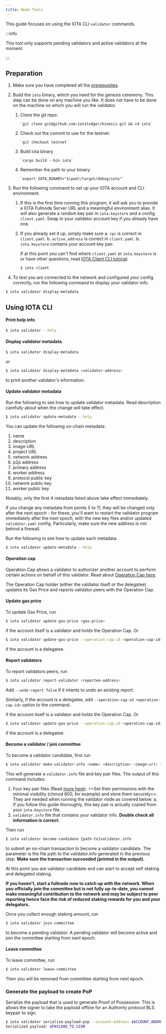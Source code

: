 ```yaml
---
title: Node Tools
---
```


This guide focuses on using the IOTA CLI `validator` commands. 

:::info

This tool only supports pending validators and active validators at the moment.

:::

## Preparation

1. Make sure you have completed all the [prerequisites](../developer/getting-started/iota-install.mdx#prerequisites).

2. Build the `iota` binary, which you need for the genesis ceremony. This step can be done on any machine you like. It does not have to be done on the machine on which you will run the validator.

    1. Clone the git repo:

           `git clone git@github.com:iotaledger/kinesis.git && cd iota`

    2. Check out the commit to use for the testnet:

           `git checkout testnet`

    3. Build iota binary

           `cargo build --bin iota`

    4. Remember the path to your binary:

           `export IOTA_BINARY="$(pwd)/target/debug/iota"`

3. Run the following command to set up your IOTA account and CLI environment. 

    1. If this is the first time running this program, it will ask you to provide a IOTA Fullnode Server URL and a meaningful environment alias. It will also generate a random key pair in `iota.keystore` and a config `client.yaml`. Swap in your validator account key if you already have one.

    2. If you already set it up, simply make sure 
      a. `rpc` is correct in `client.yaml`. 
      b. `active_address` is correct in `client.yaml`.
      b. `iota.keystore` contains your account key pair.

        If at this point you can't find where `client.yaml` or `iota.keystore` is or have other questions, read [IOTA Client CLI tutorial](/references/cli/client.mdx).

        ``` bash
        $ iota client
        ```

4. To test you are connected to the network and configured your config correctly, run the following command to display your validator info.

``` bash
$ iota validator display-metadata
```

## Using IOTA CLI 

#### Print help info

``` bash
$ iota validator --help
```

#### Display validator metadata
``` bash
$ iota validator display-metadata
```

or 

``` bash
$ iota validator display-metadata <validator-address>
```
to print another validator's information.

#### Update validator metadata

Run the following to see how to update validator metadata. Read description carefully about when the change will take effect.

``` bash
$ iota validator update-metadata --help
```

You can update the following on-chain metadata:
1. name
1. description
1. image URL
1. project URL
1. network address
1. p2p address
1. primary address
1. worker address
1. protocol public key
1. network public key
1. worker public key

Notably, only the first 4 metadata listed above take effect immediately.

If you change any metadata from points 5 to 11, they will be changed only after the next epoch - for these, you'll want to restart the validator program immediately after the next epoch, with the new key files and/or updated `validator.yaml` config. Particularly, make sure the new address is not behind a firewall.

Run the following to see how to update each metadata.

``` bash
$ iota validator update-metadata --help
```

#### Operation cap

Operation Cap allows a validator to authorizer another account to perform certain actions on behalf of this validator. Read about [Operation Cap here](./validator-tasks.mdx#operation-cap).

The Operation Cap holder (either the valdiator itself or the delegatee) updates its Gas Price and reports validator peers with the Operation Cap.

#### Update gas price

To update Gas Price, run

```bash
$ iota validator update-gas-price <gas-price>
```

if the account itself is a validator and holds the Operation Cap. Or 

```bash
$ iota validator update-gas-price --operation-cap-id <operation-cap-id> <gas-price>
```

if the account is a delegatee.

#### Report validators

To report validators peers, run

```bash
$ iota validator report-validator <reportee-address>
```

Add `--undo-report false` if it intents to undo an existing report.

Similarly, if the account is a delegatee, add `--operation-cap-id <operation-cap-id>` option to the command.

if the account itself is a validator and holds the Operation Cap. Or 

```bash
$ iota validator update-gas-price --operation-cap-id <operation-cap-id> <gas-price>
```

if the account is a delegatee.


#### Become a validator / join committee

To become a validator candidate, first run

```bash
$ iota validator make-validator-info <name> <description> <image-url> <project-url> <host-name> <gas_price>
```

This will generate a `validator.info` file and key pair files. The output of this command includes:
  1. Four key pair files (Read [more here](./validator-tasks.mdx#key-management)). ==Set their permissions with the minimal visibility (chmod 600, for example) and store them securely==. They are needed when running the validator node as covered below.
    a. If you follow this guide thoroughly, this key pair is actually copied from your `iota.keystore` file.
  2. `validator.info` file that contains your validator info. **Double check all information is correct**.

Then run 

``` bash
$ iota validator become-candidate {path-to}validator.info
```

to submit an on-chain transaction to become a validator candidate. The parameter is the file path to the validator.info generated in the previous step. **Make sure the transaction succeeded (printed in the output).**

At this point you are validator candidate and can start to accept self staking and delegated staking. 

**If you haven't, start a fullnode now to catch up with the network. When you officially join the committee but is not fully up-to-date, you cannot make meaningful contribution to the network and may be subject to peer reporting hence face the risk of reduced staking rewards for you and your delegators.**

Once you collect enough staking amount, run

``` bash
$ iota validator join-committee
```

to become a pending validator. A pending validator will become active and join the committee starting from next epoch.


#### Leave committee

To leave committee, run

``` bash
$ iota validator leave-committee
```

Then you will be removed from committee starting from next epoch.

### Generate the payload to create PoP

Serialize the payload that is used to generate Proof of Possession. This is allows the signer to take the payload offline for an Authority protocol BLS keypair to sign.

``` bash
$ iota validator serialize-payload-pop --account-address $ACCOUNT_ADDRESS --protocol-public-key $BLS_PUBKEY
Serialized payload: $PAYLOAD_TO_SIGN
```